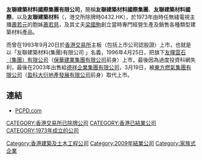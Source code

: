 '''友聯建築材料國際集團有限公司'''，簡稱'''友聯建築材料國際集團'''、'''友聯建築材料國際'''，以及'''友聯建築材料'''（'''{{lang-en|COMPANION BUILDING MATERIAL INTERNATIONAL HOLDINGS LIMITED}}'''，港交所除牌時0432.HK），於1973年由時任無綫電視主播[[蕭若元|蕭若元]]的胞姊[[蕭若慈|蕭若慈]]，及其丈夫[[梁國駒|梁國駒]]創立當時專門經營生產及銷售各種類型建築材料產品。

而曾在1993年9月20日於[[香港交易所|香港交易所]]主板（包括上市公司認股證）上市，也就是以「友聯建築材料(集團)有限公司 」名義，1996年4月25日，把旗下[[友暉雲石（集團）有限公司|友暉雲石（集團）有限公司]]（[[保華建業集團有限公司|保華建業集團有限公司]]前身）上市，最後因為過度投資科網失利，最後在2003年出售給[[德祥企業集團有限公司|德祥企業集團有限公司]]，3月19日，被[[東方燃氣集團有限公司|東方燃氣集團有限公司]]（[[盈科大衍地產發展有限公司|盈科大衍地產發展有限公司]]前身）取代上市。

==連結==
*[http://www.pcpd.com PCPD.com]{{Wayback|url=http://www.pcpd.com/ |date=20080521162208 }}

[[CATEGORY:香港交易所已除牌公司|CATEGORY:香港交易所已除牌公司]]
[[CATEGORY:香港已結業公司|CATEGORY:香港已結業公司]]
[[Category:香港建築及土木工程公司|Category:香港建築及土木工程公司]]
[[CATEGORY:1973年成立的公司|CATEGORY:1973年成立的公司]]
[[Category:2009年結業公司|Category:2009年結業公司]]
[[Category:家族式企業|Category:家族式企業]]